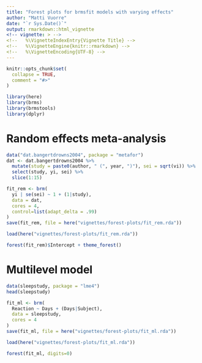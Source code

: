 ```yaml
---
title: "Forest plots for brmsfit models with varying effects"
author: "Matti Vuorre"
date: "`r Sys.Date()`"
output: rmarkdown::html_vignette
<!-- vignette: > -->
<!--   %\VignetteIndexEntry{Vignette Title} -->
<!--   %\VignetteEngine{knitr::rmarkdown} -->
<!--   %\VignetteEncoding{UTF-8} -->
---
```


```r
knitr::opts_chunk$set(
  collapse = TRUE,
  comment = "#>"
)
```

```r
library(here)
library(brms)
library(brmstools)
library(dplyr)
```

# Random effects meta-analysis

```r
data("dat.bangertdrowns2004", package = "metafor")
dat <- dat.bangertdrowns2004 %>%
  mutate(study = paste0(author, " (", year, ")"), sei = sqrt(vi)) %>%
  select(study, yi, sei) %>%
  slice(1:15)
```

```r
fit_rem <- brm(
  yi | se(sei) ~ 1 + (1|study),
  data = dat,
  cores = 4, 
  control=list(adapt_delta = .99)
)
save(fit_rem, file = here("vignettes/forest-plots/fit_rem.rda"))
```

```r
load(here("vignettes/forest-plots/fit_rem.rda"))
```

```r
forest(fit_rem)$Intercept + theme_forest()
```

# Multilevel model

```r
data(sleepstudy, package = "lme4")
head(sleepstudy)
```

```r
fit_ml <- brm(
  Reaction ~ Days + (Days|Subject),
  data = sleepstudy,
  cores = 4
)
save(fit_ml, file = here("vignettes/forest-plots/fit_ml.rda"))
```

```r
load(here("vignettes/forest-plots/fit_ml.rda"))
```

```r
forest(fit_ml, digits=0)
```
